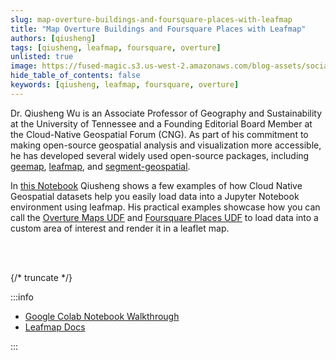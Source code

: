 ```yaml
---
slug: map-overture-buildings-and-foursquare-places-with-leafmap
title: "Map Overture Buildings and Foursquare Places with Leafmap"
authors: [qiusheng]
tags: [qiusheng, leafmap, foursquare, overture]
unlisted: true
image: https://fused-magic.s3.us-west-2.amazonaws.com/blog-assets/social_jennings.png
hide_table_of_contents: false
keywords: [qiusheng, leafmap, foursquare, overture]
---
```


Dr. Qiusheng Wu is an Associate Professor of Geography and Sustainability at the University of Tennessee and a Founding Editorial Board Member at the Cloud-Native Geospatial Forum (CNG). As part of his commitment to making open-source geospatial analysis and visualization more accessible, he has developed several widely used open-source packages, including [geemap](https://geemap.org/), [leafmap](https://leafmap.org/), and [segment-geospatial](https://samgeo.gishub.org/).

In [this Notebook](https://colab.research.google.com/drive/1JUupA0f5xJ_2QMqI6xrsEnLqIGXhB6le?usp=sharing) Qiusheng shows a few examples of how Cloud Native Geospatial datasets help you easily load data into a Jupyter Notebook environment using leafmap. His practical examples showcase how you can call the [Overture Maps UDF](https://www.fused.io/workbench/catalog/Overture_Maps_Example-64071fb8-2c96-4015-adb9-596c3bac6787) and [Foursquare Places UDF](https://www.fused.io/workbench/catalog/Foursquare_Open_Source_Places-5cd75ead-e319-4279-8efc-04276de145bc) to load data into a custom area of interest and render it in a leaflet map.


<ReactPlayer playsinline={true} className="video__player" playing={true} muted={true} controls height="100%" url="https://fused-magic.s3.us-west-2.amazonaws.com/blog-assets/qiusheng_notebook.mp4" width="100%" />

<br></br>

{/* truncate */}

:::info

- [Google Colab Notebook Walkthrough](https://colab.research.google.com/drive/1JUupA0f5xJ_2QMqI6xrsEnLqIGXhB6le?usp=sharing)
- [Leafmap Docs](https://leafmap.org/)


:::
